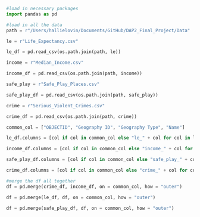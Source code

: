 ```python
#load in necessary packages
import pandas as pd
```

```python
#load in all the data
path = r"/Users/hallielovin/Documents/GitHub/DAP2_Final_Project/Data"

le = r"Life_Expectancy.csv"

le_df = pd.read_csv(os.path.join(path, le))

income = r"Median_Income.csv"

income_df = pd.read_csv(os.path.join(path, income))

safe_play = r"Safe_Play_Places.csv"

safe_play_df = pd.read_csv(os.path.join(path, safe_play))

crime = r"Serious_Violent_Crimes.csv"

crime_df = pd.read_csv(os.path.join(path, crime))
```

```python
common_col = ["OBJECTID", "Geography ID", "Geography Type", "Name"]

le_df.columns = [col if col in common_col else "le_" + col for col in le_df.columns]

income_df.columns = [col if col in common_col else "income_" + col for col in income_df.columns]

safe_play_df.columns = [col if col in common_col else "safe_play_" + col for col in safe_play_df.columns]

crime_df.columns = [col if col in common_col else "crime_" + col for col in crime_df.columns]
```

```python
#merge the df all together
df = pd.merge(crime_df, income_df, on = common_col, how = "outer")

df = pd.merge(le_df, df, on = common_col, how = "outer")

df = pd.merge(safe_play_df, df, on = common_col, how = "outer")
```
